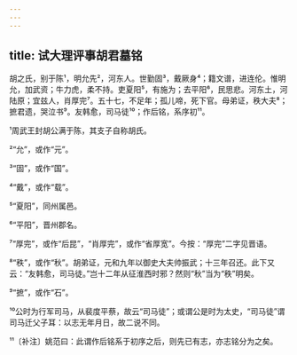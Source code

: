 ```yaml
---
---
---
```

title: 试大理评事胡君墓铭
---







胡之氏，别于陈¹，明允先²，河东人。世勤固³，戴厥身⁴；籍文谱，进连伦。惟明允，加武资；牛力虎，柔不持。吏夏阳⁵，有施为；去平阳⁶，民思悲。河东土，河陆原；宜兹人，肖厚完⁷。五十七，不足年；孤儿啼，死下官。母弟证，秩大夫⁸；摭君遗，哭泣书⁹。友韩愈，司马徒¹⁰；作后铭，系序初¹¹。

¹周武王封胡公满于陈，其支子自称胡氏。

²“允”，或作“元”。

³“固”，或作“国”。

⁴“戴”，或作“载”。

⁵“夏阳”，同州属邑。

⁶“平阳”，晋州郡名。

⁷“厚完”，或作“后昆”，“肖厚完”，或作“省厚宽”。今按：“厚完”二字见晋语。

⁸“秩”，或作“秋”。胡弟证，元和九年以御史大夫帅振武；十三年召还。此下又云：“友韩愈，司马徒。”岂十二年从征淮西时邪？然则“秋”当为“秩”明矣。

⁹“摭”，或作“石”。

¹⁰公时为行军司马，从裴度平蔡，故云“司马徒”；或谓公是时为太史，“司马徒”谓司马迁父子耳：以志无年月日，故二说不同。

¹¹〔补注〕姚范曰：此谓作后铭系于初序之后，则先已有志，亦志铭分为之矣。